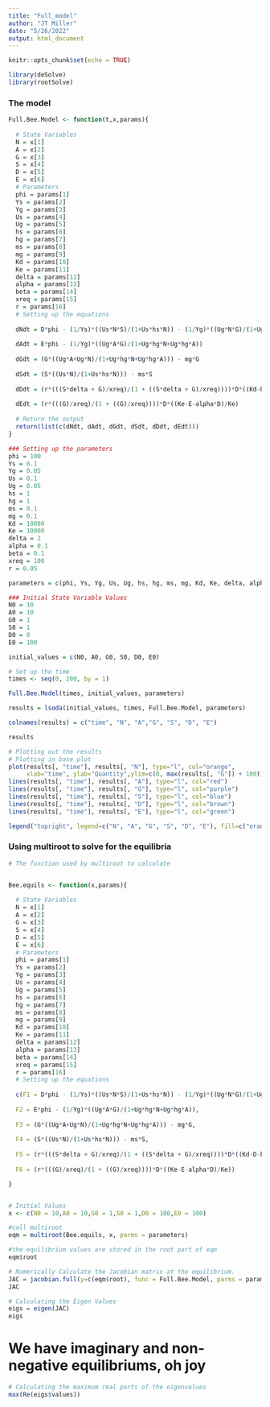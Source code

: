 ```yaml
---
title: "Full_model"
author: "JT Miller"
date: "5/26/2022"
output: html_document
---
```


```r
knitr::opts_chunk$set(echo = TRUE)
```

```r
library(deSolve)
library(rootSolve)
```

### The model 

```r
Full.Bee.Model <- function(t,x,params){
  
  # State Variables
  N = x[1]
  A = x[2]
  G = x[3]
  S = x[4]
  D = x[5]
  E = x[6]
  # Parameters
  phi = params[1]
  Ys = params[2]
  Yg = params[3]
  Us = params[4]
  Ug = params[5]
  hs = params[6]
  hg = params[7]
  ms = params[8]
  mg = params[9]
  Kd = params[10]
  Ke = params[11]
  delta = params[12]
  alpha = params[13]
  beta = params[14]
  xreq = params[15]
  r = params[16]
  # Setting up the equations 
  
  dNdt = D*phi - (1/Ys)*((Us*N*S)/(1+Us*hs*N)) - (1/Yg)*((Ug*N*G)/(1+Ug*hg*N + Ug*hg*A))
  
  dAdt = E*phi - (1/Yg)*((Ug*A*G)/(1+Ug*hg*N+Ug*hg*A))
  
  dGdt = (G*((Ug*A+Ug*N)/(1+Ug*hg*N+Ug*hg*A))) - mg*G
  
  dSdt = (S*((Us*N)/(1+Us*hs*N))) - ms*S
  
  dDdt = (r*(((S*delta + G)/xreq)/(1 + ((S*delta + G)/xreq))))*D*((Kd-D-beta*E)/Kd)
  
  dEdt = (r*(((G)/xreq)/(1 + ((G)/xreq))))*D*((Ke-E-alpha*D)/Ke)
  
  # Return the output
  return(list(c(dNdt, dAdt, dGdt, dSdt, dDdt, dEdt)))
}
```

```r
### Setting up the parameters
phi = 100
Ys = 0.1
Yg = 0.05
Us = 0.1
Ug = 0.05
hs = 1
hg = 1 
ms = 0.1
mg = 0.1
Kd = 10000
Ke = 10000
delta = 2 
alpha = 0.1
beta = 0.1
xreq = 100
r = 0.05

parameters = c(phi, Ys, Yg, Us, Ug, hs, hg, ms, mg, Kd, Ke, delta, alpha, beta, xreq, r)

### Initial State Variable Values
N0 = 10
A0 = 10
G0 = 1
S0 = 1
D0 = 0
E0 = 100

initial_values = c(N0, A0, G0, S0, D0, E0)

# Set up the time
times <- seq(0, 200, by = 1) 
```

```r
Full.Bee.Model(times, initial_values, parameters)

results = lsoda(initial_values, times, Full.Bee.Model, parameters)

colnames(results) = c("time", "N", "A","G", "S", "D", "E")

results
```
```r
# Plotting out the results
# Plotting in base plot
plot(results[, "time"], results[, "N"], type="l", col="orange",  
     xlab="time", ylab="Quantity",ylim=c(0, max(results[, "G"]) + 100)) 
lines(results[, "time"], results[, "A"], type="l", col="red")  
lines(results[, "time"], results[, "G"], type="l", col="purple")
lines(results[, "time"], results[, "S"], type="l", col="blue")
lines(results[, "time"], results[, "D"], type="l", col="brown")
lines(results[, "time"], results[, "E"], type="l", col="green")

legend("topright", legend=c("N", "A", "G", "S", "D", "E"), fill=c("orange", "red", "purple", "blue", "brown", "green"))
```
### Using multiroot to solve for the equilibria 
```r
# The function used by multiroot to calculate


Bee.equils <- function(x,params){
  
  # State Variables
  N = x[1]
  A = x[2]
  G = x[3]
  S = x[4]
  D = x[5]
  E = x[6]
  # Parameters
  phi = params[1]
  Ys = params[2]
  Yg = params[3]
  Us = params[4]
  Ug = params[5]
  hs = params[6]
  hg = params[7]
  ms = params[8]
  mg = params[9]
  Kd = params[10]
  Ke = params[11]
  delta = params[12]
  alpha = params[13]
  beta = params[14]
  xreq = params[15]
  r = params[16]
  # Setting up the equations 
  
  c(F1 = D*phi - (1/Ys)*((Us*N*S)/(1+Us*hs*N)) - (1/Yg)*((Ug*N*G)/(1+Ug*hg*N + Ug*hg*A)),
  
  F2 = E*phi - (1/Yg)*((Ug*A*G)/(1+Ug*hg*N+Ug*hg*A)),
  
  F3 = (G*((Ug*A+Ug*N)/(1+Ug*hg*N+Ug*hg*A))) - mg*G,
  
  F4 = (S*((Us*N)/(1+Us*hs*N))) - ms*S,
  
  F5 = (r*(((S*delta + G)/xreq)/(1 + ((S*delta + G)/xreq))))*D*((Kd-D-beta*E)/Kd),
  
  F6 = (r*(((G)/xreq)/(1 + ((G)/xreq))))*D*((Ke-E-alpha*D)/Ke))

}


# Initial Values
x <- c(N0 = 10,A0 = 10,G0 = 1,S0 = 1,D0 = 100,E0 = 100)

#call multiroot
eqm = multiroot(Bee.equils, x, parms = parameters)

#the equilibrium values are stored in the root part of eqm
eqm$root

# Numerically Calculate the Jacobian matrix at the equilibrium. 
JAC = jacobian.full(y=c(eqm$root), func = Full.Bee.Model, parms = parameters)
JAC
```
```r
# Calculating the Eigen Values 
eigs = eigen(JAC)
eigs
```
# We have imaginary and non-negative equilibriums, oh joy


```r
# Calculating the maximum real parts of the eigenvalues
max(Re(eigs$values))
```




